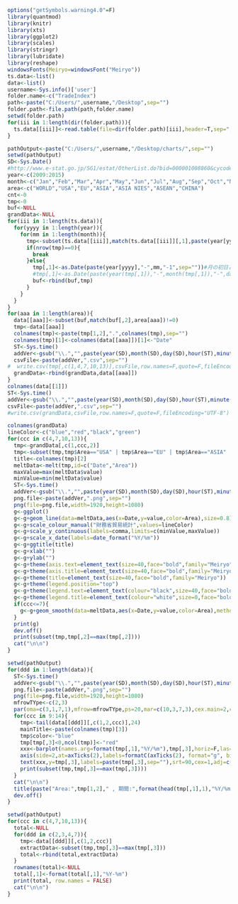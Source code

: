 ```r
options("getSymbols.warning4.0"=F)
library(quantmod)
library(knitr)
library(xts)
library(ggplot2)
library(scales)
library(stringr)
library(lubridate)
library(reshape)
windowsFonts(Meiryo=windowsFont("Meiryo"))
ts.data<-list()
data<-list()
username<-Sys.info()['user']
folder.name<-c("TradeIndex")
path<-paste("C:/Users/",username,"/Desktop",sep="")
folder.path<-file.path(path,folder.name)
setwd(folder.path)
for(iii in 1:length(dir(folder.path))){
  ts.data[[iii]]<-read.table(file=dir(folder.path)[iii],header=T,sep=",",as.is=T,skip=1,stringsAsFactor=F) 
}
```

```r
pathOutput<-paste("C:/Users/",username,"/Desktop/charts/",sep="")
setwd(pathOutput)
SD<-Sys.Date()
#http://www.e-stat.go.jp/SG1/estat/OtherList.do?bid=000001008860&cycode=1
year<-c(2009:2015)
month<-c("Jan","Feb","Mar","Apr","May","Jun","Jul","Aug","Sep","Oct","Nov","Dec")
area<-c("WORLD","USA","EU","ASIA","ASIA NIES","ASEAN","CHINA")
cnt<-0
tmp<-0
buf<-NULL
grandData<-NULL
for(iii in 1:length(ts.data)){  
  for(yyyy in 1:length(year)){
    for(mm in 1:length(month)){
      tmp<-subset(ts.data[[iii]],match(ts.data[[iii]][,1],paste(year[yyyy]," ",month[mm],".",sep=""))!=0)
      if(nrow(tmp)==0){
        break
      }else{
        tmp[,1]<-as.Date(paste(year[yyyy],"-",mm,"-1",sep=""))#月の初日とするコードは残しておくこと
        #tmp[,1]<-as.Date(paste(year(tmp[,1]),"-",month(tmp[,1]),"-",days_in_month(tmp[,1]),sep=""))
        buf<-rbind(buf,tmp)
      }
    }
  }
}
for(aaa in 1:length(area)){
  data[[aaa]]<-subset(buf,match(buf[,2],area[aaa])!=0)
  tmp<-data[[aaa]]
  colnames(tmp)<-paste(tmp[1,2],".",colnames(tmp),sep="")
  colnames(tmp)[1]<-colnames(data[[aaa]])[1]<-"Date"
  ST<-Sys.time()  
  addVer<-gsub("\\.","",paste(year(SD),month(SD),day(SD),hour(ST),minute(ST),second(ST),sep=""))
  csvFile<-paste(addVer,".csv",sep="")    
#  write.csv(tmp[,c(1,4,7,10,13)],csvFile,row.names=F,quote=F,fileEncoding="UTF-8")
  grandData<-rbind(grandData,data[[aaa]])
}
colnames(data[[1]])
ST<-Sys.time()  
addVer<-gsub("\\.","",paste(year(SD),month(SD),day(SD),hour(ST),minute(ST),second(ST),sep=""))
csvFile<-paste(addVer,".csv",sep="")    
#write.csv(grandData,csvFile,row.names=F,quote=F,fileEncoding="UTF-8")
```

```r
colnames(grandData)
lineColor<-c("blue","red","black","green")
for(ccc in c(4,7,10,13)){
  tmp<-grandData[,c(1,ccc,2)]
  tmp<-subset(tmp,tmp$Area=="USA" | tmp$Area=="EU" | tmp$Area=="ASIA" | tmp$Area=="CHINA")  
  title<-colnames(tmp)[2]
  meltData<-melt(tmp,id=c("Date","Area"))
  maxValue=max(meltData$value)
  minValue=min(meltData$value)  
  ST<-Sys.time()  
  addVer<-gsub("\\.","",paste(year(SD),month(SD),day(SD),hour(ST),minute(ST),second(ST),sep=""))
  png.file<-paste(addVer,".png",sep="")
  png(file=png.file,width=1920,height=1080)
  g<-ggplot()
  g<-g+geom_line(data=meltData,aes(x=Date,y=value,color=Area),size=0.8)
  g<-g+scale_colour_manual("財務省貿易統計",values=lineColor)  
  g<-g+scale_y_continuous(labels=comma,limits=c(minValue,maxValue))
  g<-g+scale_x_date(labels=date_format("%Y/%m"))
  g<-g+ggtitle(title) 
  g<-g+xlab("") 
  g<-g+ylab("") 
  g<-g+theme(axis.text=element_text(size=40,face="bold",family="Meiryo"))          
  g<-g+theme(axis.title=element_text(size=40,face="bold",family="Meiryo"))          
  g<-g+theme(title=element_text(size=40,face="bold",family="Meiryo"))          
  g<-g+theme(legend.position="top")          
  g<-g+theme(legend.text=element_text(colour="black",size=40,face="bold",family="Meiryo"))          
  g<-g+theme(legend.title=element_text(colour="white",size=0,face="bold"))
  if(ccc<=7){
    g<-g+geom_smooth(data=meltData,aes(x=Date,y=value,color=Area),method=loess,linetype="dashed",size=2)
  }
  print(g)
  dev.off()
  print(subset(tmp,tmp[,2]==max(tmp[,2])))
  cat("\n\n")
}
```

```r
setwd(pathOutput)
for(ddd in 1:length(data)){
  ST<-Sys.time()  
  addVer<-gsub("\\.","",paste(year(SD),month(SD),day(SD),hour(ST),minute(ST),second(ST),sep=""))
  png.file<-paste(addVer,".png",sep="")
  png(file=png.file,width=1920,height=1080)
  mfrowTYpe<-c(2,3)
  par(oma=c(3,1,7,1),mfrow=mfrowTYpe,ps=20,mar=c(10,3,7,3),cex.main=2,cex.lab=2,cex.axis=2,family="Meiryo")  
  for(ccc in 9:14){
    tmp<-tail(data[[ddd]][,c(1,2,ccc)],24)
    mainTitle<-paste(colnames(tmp)[3])
    tmp$color<-"blue"
    tmp[tmp[,3]<0,ncol(tmp)]<-"red"
    xxx<-barplot(names.arg=format(tmp[,1],"%Y/%m"),tmp[,3],horiz=F,las=2,main=mainTitle,family="Meiryo",ylab="",xlab="",col=tmp$color,yaxt="n") 
    axis(side=2,at=axTicks(2),labels=formatC(axTicks(2), format="g", big.mark=','),las=2)
    text(xxx,y=tmp[,3],labels=paste(tmp[,3],sep=""),srt=90,cex=1,adj=c(-0.1,0.5),col="black",family="Meiryo")
    print(subset(tmp,tmp[,3]==max(tmp[,3])))
  }
  cat("\n\n")
  title(paste("Area:",tmp[1,2]," , 期間:",format(head(tmp[,1],1),"%Y/%m"),"-",format(tail(tmp[,1],1),"%Y/%m")),outer=TRUE,cex.main=3,family="Meiryo")
  dev.off()
}  
```

```r
setwd(pathOutput)
for(ccc in c(4,7,10,13)){
  total<-NULL
  for(ddd in c(2,3,4,7)){
    tmp<-data[[ddd]][,c(1,2,ccc)]
    extractData<-subset(tmp,tmp[,3]==max(tmp[,3]))
    total<-rbind(total,extractData)
  }
  rownames(total)<-NULL
  total[,1]<-format(total[,1],"%Y-%m")
  print(total, row.names = FALSE)
  cat("\n\n")
}  
```
